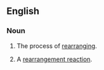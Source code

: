==English==

===Noun===
{{en-noun}}

# The process of [[rearranging]].
#{{chemistry}} A [[rearrangement reaction]].
